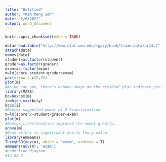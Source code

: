 ---
title: "Untitled"
author: "Kah Meng Soh"
date: "2/6/2022"
output: word_document
---

```{r setup, include=FALSE}
knitr::opts_chunk$set(echo = TRUE)
```
```{r fig.height=7.5,fig.width=7.5}
data=read.table("http://www.stat.umn.edu/~gary/book/fcdae.data/pr13.4",header=TRUE)
attach(data)
names(data)
student=as.factor(student)
grader=as.factor(grader)
exam=as.factor(exam)
m=lm(score~student+grader+exam)
par(mfrow = c(2,2))
plot(m)
#As we can see, there's banana shape on the residual plot indicate presence of non-linearity hence model error, we can try boxcox transformation and see how it goes.
library(MASS)
bc=boxcox(m)
i=which.max(bc$y)
bc$x[i]
#Boxcox suggested power of 2 transformation.
m=lm(score^2~student+grader+exam)
plot(m)
#Boxcox transformation improved the model greatly.
anova(m)
#Exam effect is significant due to low-p-value.
library(emmeans)
TukeyHSD(aov(m), which = 'exam', ordered = T)
emmeans(aov(m), 'exam')
#Underline diagram
#14 53 2
```
